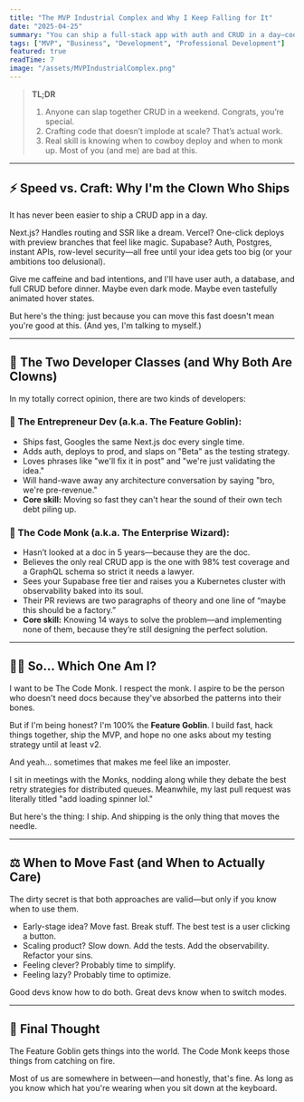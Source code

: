 ```yaml
---
title: "The MVP Industrial Complex and Why I Keep Falling for It"
date: "2025-04-25"
summary: "You can ship a full-stack app with auth and CRUD in a day—cool story, bro. But moving fast isn't the same as moving well. Here's why knowing when to sprint and when to architect makes the difference between 'I launched' and 'I lasted.'"
tags: ["MVP", "Business", "Development", "Professional Development"]
featured: true
readTime: 7
image: "/assets/MVPIndustrialComplex.png"
---
```


> **TL;DR**
>
> 1. Anyone can slap together CRUD in a weekend. Congrats, you’re special.
> 2. Crafting code that doesn’t implode at scale? That’s actual work.
> 3. Real skill is knowing when to cowboy deploy and when to monk up. Most of you (and me) are bad at this.

---

## ⚡ Speed vs. Craft: Why I'm the Clown Who Ships

It has never been easier to ship a CRUD app in a day.

Next.js? Handles routing and SSR like a dream.
Vercel? One-click deploys with preview branches that feel like magic.
Supabase? Auth, Postgres, instant APIs, row-level security—all free until your idea gets too big (or your ambitions too delusional).

Give me caffeine and bad intentions, and I'll have user auth, a database, and full CRUD before dinner. Maybe even dark mode. Maybe even tastefully animated hover states.

But here's the thing: just because you can move this fast doesn't mean you're good at this.
(And yes, I'm talking to myself.)

---

## 👥 The Two Developer Classes (and Why Both Are Clowns)

In my totally correct opinion, there are two kinds of developers:

### 🚀 The Entrepreneur Dev (a.k.a. The Feature Goblin):

- Ships fast, Googles the same Next.js doc every single time.
- Adds auth, deploys to prod, and slaps on "Beta" as the testing strategy.
- Loves phrases like "we'll fix it in post" and "we're just validating the idea."
- Will hand-wave away any architecture conversation by saying "bro, we're pre-revenue."
- **Core skill:** Moving so fast they can't hear the sound of their own tech debt piling up.

### 🧘 The Code Monk (a.k.a. The Enterprise Wizard):

- Hasn’t looked at a doc in 5 years—because they are the doc.
- Believes the only real CRUD app is the one with 98% test coverage and a GraphQL schema so strict it needs a lawyer.
- Sees your Supabase free tier and raises you a Kubernetes cluster with observability baked into its soul.
- Their PR reviews are two paragraphs of theory and one line of “maybe this should be a factory.”
- **Core skill:** Knowing 14 ways to solve the problem—and implementing none of them, because they’re still designing the perfect solution.

---

## 🤷‍♂️ So… Which One Am I?

I want to be The Code Monk. I respect the monk.
I aspire to be the person who doesn't need docs because they've absorbed the patterns into their bones.

But if I'm being honest?
I'm 100% the **Feature Goblin**. I build fast, hack things together, ship the MVP, and hope no one asks about my testing strategy until at least v2.

And yeah… sometimes that makes me feel like an imposter.

I sit in meetings with the Monks, nodding along while they debate the best retry strategies for distributed queues. Meanwhile, my last pull request was literally titled "add loading spinner lol."

But here's the thing: I ship.
And shipping is the only thing that moves the needle.

---

## ⚖️ When to Move Fast (and When to Actually Care)

The dirty secret is that both approaches are valid—but only if you know when to use them.

- Early-stage idea? Move fast. Break stuff. The best test is a user clicking a button.
- Scaling product? Slow down. Add the tests. Add the observability. Refactor your sins.
- Feeling clever? Probably time to simplify.
- Feeling lazy? Probably time to optimize.

Good devs know how to do both.
Great devs know when to switch modes.

---

## 💭 Final Thought

The Feature Goblin gets things into the world.
The Code Monk keeps those things from catching on fire.

Most of us are somewhere in between—and honestly, that's fine.
As long as you know which hat you're wearing when you sit down at the keyboard.
